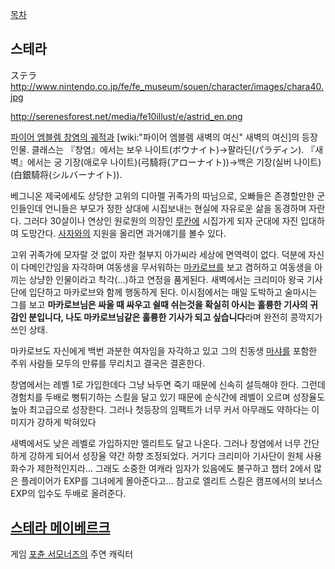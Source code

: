[[목차]]

== 스테라 ==

ステラ
http://www.nintendo.co.jp/fe/fe_museum/souen/character/images/chara40.jpg

http://serenesforest.net/media/fe10illust/e/astrid_en.png

[[파이어 엠블렘 창염의 궤적]]과 [wiki:"파이어 엠블렘 새벽의 여신" 새벽의 여신]의 등장인물. 클래스는 『창염』에서는 보우 나이트(ボウナイト)→팔라딘(パラディン). 『새벽』에서는 궁 기장(애로우 나이트)(弓騎将(アローナイト))→백은 기장(실버 나이트)(白銀騎将(シルバーナイト)).

베그니온 제국에세도 상당한 고위의 디아멜 귀족가의 따님으로, 오빠들은 존경할만한 군인들인데 언니들은 부모가 정한 상대에 시집보내는 현실에 자유로운 삶을 동경하며 자란다. 그러다 30살이나 연상인 원로원의 의장인 [[루칸]]에 시집가게 되자 군대에 자진 입대하여 도망간다. [[사자]]와의 지원을 올리면 과거얘기를 볼수 있다.

고위 귀족가에 모자랄 것 없이 자란 철부지 아가씨라 세상에 면역력이 없다. 덕분에 자신이 다메인간임을 자각하며 여동생을 무서워하는 [[마카로브]]를 보고 겸허하고 여동생을 아끼는 상냥한 인물이라고 착각(...)하고 연정을 품게된다. 새벽에서는 크리미아 왕국 기사단에 입단하고 마카로브와 함께 행동하게 된다. 이시점에서는 매일 도박하고 술마시는 그를 보고 '''마카로브님은 싸울 때 싸우고 쉴때 쉬는것을 확실히 아시는 훌륭한 기사의 귀감인 분입니다, 나도 마카로브님같은 훌륭한 기사가 되고 싶습니다'''라며 완전히 콩깍지가 쓰인 상태.

마카로브도 자신에게 백번 과분한 여자임을 자각하고 있고 그의 친동생 [[마샤]]를 포함한 주위 사람들 모두의 만류를 무리치고 결국은 결혼한다.

창염에서는 레벨 1로 가입한데다 그냥 놔두면 죽기 때문에 신속히 설득해야 한다. 그런데 경험치를 두배로 뻥튀기하는 스킬을 달고 있기 때문에 순식간에 레벨이 오르며 성장율도 높아 최고급으로 성장한다. 그러나 첫등장의 임팩트가 너무 커서 아무래도 약하다는 이미지가 강하게 박혀있다

새벽에서도 낮은 레벨로 가입하지만 엘리트도 달고 나온다. 그러나 창염에서 너무 간단하게 강하게 되어서 성장율 약간 하향 조정되었다. 거기다 크리미아 기사단이 원체 사용 화수가 제한적인지라... 그래도 소중한 여캐라 임자가 있음에도 불구하고 챕터 2에서 많은 플레이어가 EXP를 그녀에게 몰아준다고... 참고로 엘리트 스킬은 캠프에서의 보너스EXP의 입수도 두배로 올려준다.


== [[스테라 메이베르크]] ==

게임 [[포츈 서모너즈]]의 주연 캐릭터
